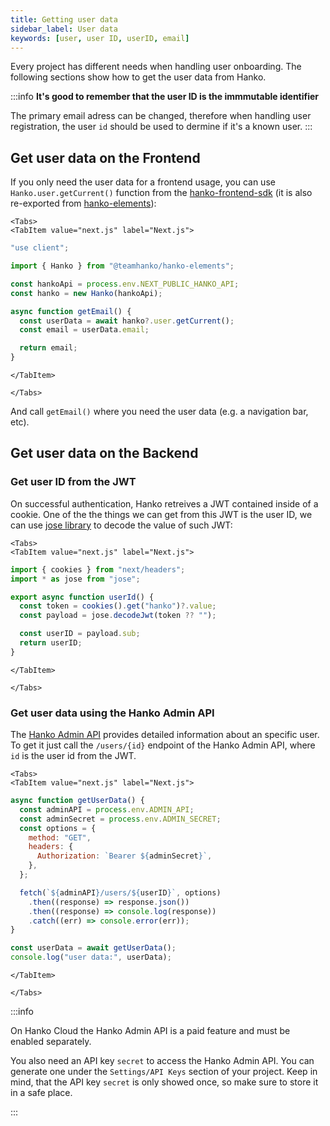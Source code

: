 ```yaml
---
title: Getting user data
sidebar_label: User data
keywords: [user, user ID, userID, email]
---
```



Every project has different needs when handling user onboarding. The following sections show how to get the user data from Hanko.

:::info
**It's good to remember that the user ID is the immmutable identifier**

The primary email adress can be changed, therefore when handling user registration, the user `id` should be used to
dermine if it's a known user.
:::

## Get user data on the Frontend

If you only need the user data for a frontend usage, you can use `Hanko.user.getCurrent()` function from the
[hanko-frontend-sdk](https://www.npmjs.com/package/@teamhanko/hanko-frontend-sdk) (it is also re-exported from
[hanko-elements](https://www.npmjs.com/package/@teamhanko/hanko-elements)):

```mdx-code-block
<Tabs>
<TabItem value="next.js" label="Next.js">
```

```js
"use client";

import { Hanko } from "@teamhanko/hanko-elements";

const hankoApi = process.env.NEXT_PUBLIC_HANKO_API;
const hanko = new Hanko(hankoApi);

async function getEmail() {
  const userData = await hanko?.user.getCurrent();
  const email = userData.email;

  return email;
}
```

```mdx-code-block
</TabItem>

</Tabs>
```

And call `getEmail()` where you need the user data (e.g. a navigation bar, etc).

## Get user data on the Backend

### Get user ID from the JWT

On successful authentication, Hanko retreives a JWT contained inside of a cookie. One of the the things
we can get from this JWT is the user ID, we can use [jose library](https://www.npmjs.com/package/jose) to decode
the value of such JWT:

```mdx-code-block
<Tabs>
<TabItem value="next.js" label="Next.js">
```

```js
import { cookies } from "next/headers";
import * as jose from "jose";

export async function userId() {
  const token = cookies().get("hanko")?.value;
  const payload = jose.decodeJwt(token ?? "");

  const userID = payload.sub;
  return userID;
}
```

```mdx-code-block
</TabItem>

</Tabs>
```

### Get user data using the Hanko Admin API

The [Hanko Admin API](https://docs.hanko.io/api/admin) provides detailed information about an specific user.
To get it just call the `/users/{id}` endpoint of the Hanko Admin API, where `id` is the user id from the JWT.

```mdx-code-block
<Tabs>
<TabItem value="next.js" label="Next.js">
```

```js
async function getUserData() {
  const adminAPI = process.env.ADMIN_API;
  const adminSecret = process.env.ADMIN_SECRET;
  const options = {
    method: "GET",
    headers: {
      Authorization: `Bearer ${adminSecret}`,
    },
  };

  fetch(`${adminAPI}/users/${userID}`, options)
    .then((response) => response.json())
    .then((response) => console.log(response))
    .catch((err) => console.error(err));
}

const userData = await getUserData();
console.log("user data:", userData);
```

```mdx-code-block
</TabItem>

</Tabs>
```

:::info

On Hanko Cloud the Hanko Admin API is a paid feature and must be enabled separately.

You also need an API key `secret` to access the Hanko Admin API. You can generate one under the `Settings/API Keys` section of your project.
Keep in mind, that the API key `secret` is only showed once, so make sure to store it in a safe place.

:::
